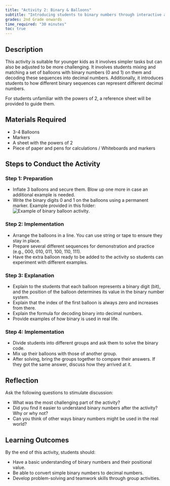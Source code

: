 ```yaml
---
title: "Activity 2: Binary & Balloons"
subtitle: "Introducing students to binary numbers through interactive and fun activities."
grades: 2nd Grade onwards
time_required: "30 minutes"
toc: true
---
```


## Description

This activity is suitable for younger kids as it involves simpler tasks but can also be adjusted to be more challenging. It involves students mixing and matching a set of balloons with binary numbers (0 and 1) on them and decoding these sequences into decimal numbers. Additionally, it introduces students to how different binary sequences can represent different decimal numbers.

For students unfamiliar with the powers of 2, a reference sheet will be provided to guide them.

## Materials Required

- 3-4 Balloons
- Markers
- A sheet with the powers of 2
- Piece of paper and pens for calculations / Whiteboards and markers

## Steps to Conduct the Activity

### Step 1: Preparation

- Inflate 3 balloons and secure them. Blow up one more in case an additional example is needed.
- Write the binary digits 0 and 1 on the balloons using a permanent marker. Example provided in this folder: ![Example of binary balloon activity](../images/02activity.png).

### Step 2: Implementation

- Arrange the balloons in a line. You can use string or tape to ensure they stay in place.
- Prepare several different sequences for demonstration and practice (e.g., 000, 010, 011, 100, 110, 111).
- Have the extra balloon ready to be added to the activity so students can experiment with different examples.

### Step 3: Explanation

- Explain to the students that each balloon represents a binary digit (bit), and the position of the balloon determines its value in the binary number system.
- Explain that the index of the first balloon is always zero and increases from there.
- Explain the formula for decoding binary into decimal numbers.
- Provide examples of how binary is used in real life.

### Step 4: Implementation

- Divide students into different groups and ask them to solve the binary code.
- Mix up their balloons with those of another group.
- After solving, bring the groups together to compare their answers. If they got the same answer, discuss how they arrived at it.

## Reflection

Ask the following questions to stimulate discussion:

- What was the most challenging part of the activity?
- Did you find it easier to understand binary numbers after the activity? Why or why not?
- Can you think of other ways binary numbers might be used in the real world?

## Learning Outcomes

By the end of this activity, students should:

- Have a basic understanding of binary numbers and their positional value.
- Be able to convert simple binary numbers to decimal numbers.
- Develop problem-solving and teamwork skills through group activities.
